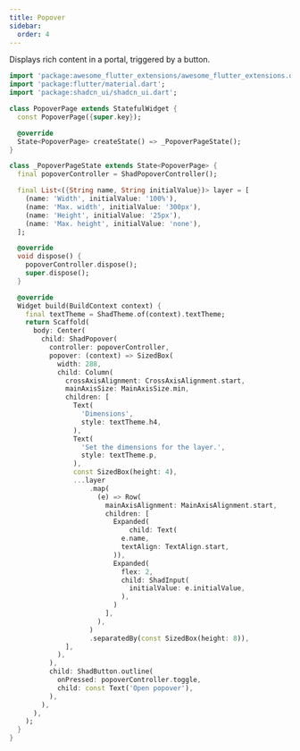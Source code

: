 ```yaml
---
title: Popover
sidebar:
  order: 4
---
```



Displays rich content in a portal, triggered by a button.

<Preview src="popover" minHeight="400px">

```dart
import 'package:awesome_flutter_extensions/awesome_flutter_extensions.dart';
import 'package:flutter/material.dart';
import 'package:shadcn_ui/shadcn_ui.dart';

class PopoverPage extends StatefulWidget {
  const PopoverPage({super.key});

  @override
  State<PopoverPage> createState() => _PopoverPageState();
}

class _PopoverPageState extends State<PopoverPage> {
  final popoverController = ShadPopoverController();

  final List<({String name, String initialValue})> layer = [
    (name: 'Width', initialValue: '100%'),
    (name: 'Max. width', initialValue: '300px'),
    (name: 'Height', initialValue: '25px'),
    (name: 'Max. height', initialValue: 'none'),
  ];

  @override
  void dispose() {
    popoverController.dispose();
    super.dispose();
  }

  @override
  Widget build(BuildContext context) {
    final textTheme = ShadTheme.of(context).textTheme;
    return Scaffold(
      body: Center(
        child: ShadPopover(
          controller: popoverController,
          popover: (context) => SizedBox(
            width: 288,
            child: Column(
              crossAxisAlignment: CrossAxisAlignment.start,
              mainAxisSize: MainAxisSize.min,
              children: [
                Text(
                  'Dimensions',
                  style: textTheme.h4,
                ),
                Text(
                  'Set the dimensions for the layer.',
                  style: textTheme.p,
                ),
                const SizedBox(height: 4),
                ...layer
                    .map(
                      (e) => Row(
                        mainAxisAlignment: MainAxisAlignment.start,
                        children: [
                          Expanded(
                              child: Text(
                            e.name,
                            textAlign: TextAlign.start,
                          )),
                          Expanded(
                            flex: 2,
                            child: ShadInput(
                              initialValue: e.initialValue,
                            ),
                          )
                        ],
                      ),
                    )
                    .separatedBy(const SizedBox(height: 8)),
              ],
            ),
          ),
          child: ShadButton.outline(
            onPressed: popoverController.toggle,
            child: const Text('Open popover'),
          ),
        ),
      ),
    );
  }
}
```

</Preview>

